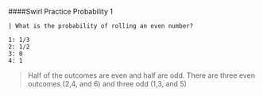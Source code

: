 ####Swirl Practice Probability 1
```
| What is the probability of rolling an even number?

1: 1/3
2: 1/2
3: 0
4: 1
```
> Half of the outcomes are even and half are odd. There are three even outcomes (2,4, and 6) and three odd (1,3, and 5)

